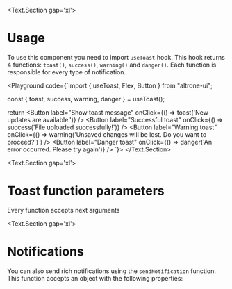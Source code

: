 
<BluePrint title="Toasts" description="This component is used to show notification" />

<Text.Section gap='xl'>
  # Usage

  To use this component you need to import `useToast` hook. This hook returns 4 functions: `toast()`, `success()`, `warning()` and `danger()`.
  Each function is responsible for every type of notification.

  <Playground code={`import { useToast, Flex, Button } from "altrone-ui";

const { toast, success, warning, danger } = useToast();

return <Flex gap="s">
  <Button
    label="Show toast message"
    onClick={() => toast('New updates are available.')}
  />
  <Button
    label="Successful toast"
    onClick={() => success('File uploaded successfully!')}
  />
  <Button
    label="Warning toast"
    onClick={() =>
      warning('Unsaved changes will be lost. Do you want to proceed?')
    }
  />
  <Button
    label="Danger toast"
    onClick={() => danger('An error occurred. Please try again')}
  />
</Flex>
`}>
    <ToastsDemo />
    </Playground>
</Text.Section>

<Text.Section gap='xl'>
  # Toast function parameters

  Every function accepts next arguments

  <PropertiesTable title="Properties" data={ToastFunctionParameters} />
</Text.Section>

<Text.Section gap='xl'>
  # Notifications

  <NewLabel version={32} />

  You can also send rich notifications using the `sendNotification` function. This function accepts an object with the following properties:

  <PropertiesTable title="Properties" data={NotificationFunctionParameters} />
</Text.Section>
